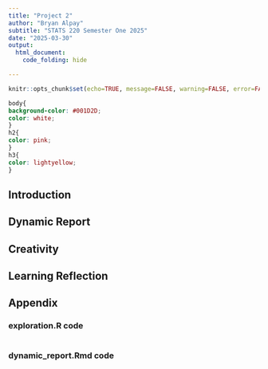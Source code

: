 ```yaml
---
title: "Project 2"
author: "Bryan Alpay"
subtitle: "STATS 220 Semester One 2025"
date: "2025-03-30"
output: 
  html_document:
    code_folding: hide

---
```


```r
knitr::opts_chunk$set(echo=TRUE, message=FALSE, warning=FALSE, error=FALSE)
```

```css
body{
background-color: #001D2D;
color: white;
}
h2{
color: pink;
}
h3{
color: lightyellow;
}

```

## Introduction

## Dynamic Report

## Creativity

## Learning Reflection


## Appendix
### exploration.R code

```r

```

### dynamic_report.Rmd code
```r

```